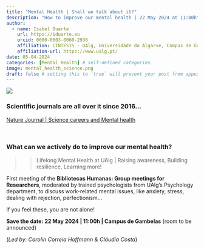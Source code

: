 ```yaml
---
title: "Mental Health | Shall we talk about it?"
description: "How to improve our mental health | 22 May 2024 at 11:00h"
author:
  - name: Isabel Duarte
    url: https://iduarte.eu
    orcid: 0000-0003-0060-2936
    affiliation: CINTESIS - UAlg, Universidade do Algarve, Campus de Gambelas, Faro, Portugal
    affiliation-url: https://www.ualg.pt/ 
date: 05-04-2024
categories: [Mental Health] # self-defined categories
image: mental_health_science.png
draft: false # setting this to `true` will prevent your post from appearing on your listing page until you're ready!
---
```


![](mental_health_science.png)


### Scientific journals are all over it since 2016... 

[Nature Journal | Science careers and Mental health ](https://www.nature.com/collections/gnlwffjgtr?utm_medium=print&utm_campaign=NNPnature)

<br>

### What can we actively do to improve our mental health?

>> Lifelong Mental Health at UAlg | Raising awareness, Building resilience, Learning more!

First meeting of the **Bibliotecas Humanas: Group meetings for Researchers**, moderated by trained psychologists from UAlg's Psychology department, to discuss work-related mental issues, like anxiety, stress, dealing with rejection, perfectionism...

If you feel these, you are not alone!

**Save the date: 22 May 2024 | 11:00h | Campus de Gambelas** (room to be announced)



(*Led by: Carolin Correia Hoffmann & Cláudia Costa*)


